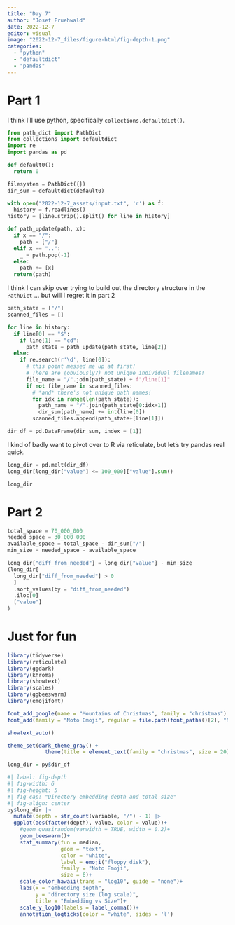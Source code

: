 ```yaml
---
title: "Day 7"
author: "Josef Fruehwald"
date: 2022-12-7
editor: visual
image: "2022-12-7_files/figure-html/fig-depth-1.png"
categories:
  - "python"
  - "defaultdict"
  - "pandas"
---
```


# Part 1

I think I'll use python, specifically `collections.defaultdict()`.

```python
from path_dict import PathDict
from collections import defaultdict
import re
import pandas as pd

```

```python
def default0():
  return 0
```

```python
filesystem = PathDict({})
dir_sum = defaultdict(default0)


```

```python
with open("2022-12-7_assets/input.txt", 'r') as f:
  history = f.readlines()
history = [line.strip().split() for line in history]

```

```python
def path_update(path, x):
  if x == "/":
    path = ["/"]
  elif x == "..":
    _ = path.pop(-1)
  else:
    path += [x]
  return(path)

```

I think I can skip over trying to build out the directory structure in the `PathDict` ... but will I regret it in part 2

```python
path_state = ["/"]
scanned_files = []

for line in history:
  if line[0] == "$":
    if line[1] == "cd":
      path_state = path_update(path_state, line[2])
  else:
    if re.search(r'\d', line[0]):
      # this point messed me up at first! 
      # There are (obviously?) not unique individual filenames!
      file_name = "/".join(path_state) + f"/line[1]"
      if not file_name in scanned_files:
        # *and* there's not unique path names!
        for idx in range(len(path_state)):
          path_name = "/".join(path_state[0:idx+1])
          dir_sum[path_name] += int(line[0])
        scanned_files.append(path_state+[line[1]])

```

```python
dir_df = pd.DataFrame(dir_sum, index = [1])
```

I kind of badly want to pivot over to R via reticulate, but let's try pandas real quick.

```python
long_dir = pd.melt(dir_df)
long_dir[long_dir["value"] <= 100_000]["value"].sum()
```

```python
long_dir
```

# Part 2

```python
total_space = 70_000_000
needed_space = 30_000_000
available_space = total_space - dir_sum["/"]
min_size = needed_space - available_space
```

```python
long_dir["diff_from_needed"] = long_dir["value"] - min_size
(long_dir[
  long_dir["diff_from_needed"] > 0
  ]
  .sort_values(by = "diff_from_needed")
  .iloc[0]
  ["value"]
)
```

# Just for fun

```r
library(tidyverse)
library(reticulate)
library(ggdark)
library(khroma)
library(showtext)
library(scales)
library(ggbeeswarm)
library(emojifont)

font_add_google(name = "Mountains of Christmas", family = "christmas")
font_add(family = "Noto Emoji", regular = file.path(font_paths()[2], "NotoEmoji-VariableFont_wght.ttf"))

showtext_auto()

theme_set(dark_theme_gray() + 
            theme(title = element_text(family = "christmas", size = 20)))
```

```r
long_dir = py$dir_df
```

```r
#| label: fig-depth
#| fig-width: 6
#| fig-height: 5
#| fig-cap: "Directory embedding depth and total size"
#| fig-align: center
py$long_dir |>
  mutate(depth = str_count(variable, "/") - 1) |>
  ggplot(aes(factor(depth), value, color = value))+
    #geom_quasirandom(varwidth = TRUE, width = 0.2)+
    geom_beeswarm()+
    stat_summary(fun = median, 
                 geom = "text", 
                 color = "white",
                 label = emoji("floppy_disk"),
                 family = "Noto Emoji",
                 size = 6)+
    scale_color_hawaii(trans = "log10", guide = "none")+
    labs(x = "embedding depth",
         y = "directory size (log scale)",
         title = "Embedding vs Size")+
    scale_y_log10(labels = label_comma())+
    annotation_logticks(color = "white", sides = 'l')
```
